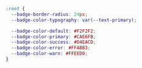 ```css
:root {
  --badge-border-radius: 24px;
  --badge-color-typography: var(--text-primary);

  --badge-color-default: #F2F2F2;
  --badge-color-primary: #CAE6FB;
  --badge-color-success: #D4EACD;
  --badge-color-error: #FFABB3;
  --badge-color-warn: #FFEED0;
}
```